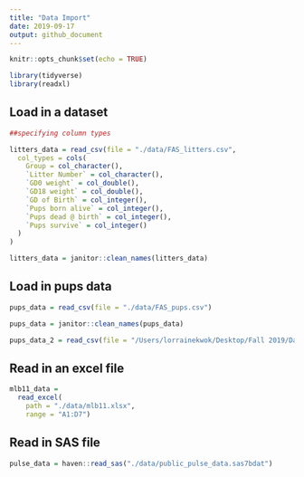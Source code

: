 ```yaml
---
title: "Data Import"
date: 2019-09-17
output: github_document
---
```


```r
knitr::opts_chunk$set(echo = TRUE)

library(tidyverse)
library(readxl)
```

## Load in a dataset

```r
##specifying column types 

litters_data = read_csv(file = "./data/FAS_litters.csv",
  col_types = cols(
    Group = col_character(),
    `Litter Number` = col_character(),
    `GD0 weight` = col_double(),
    `GD18 weight` = col_double(),
    `GD of Birth` = col_integer(),
    `Pups born alive` = col_integer(),
    `Pups dead @ birth` = col_integer(),
    `Pups survive` = col_integer()
  )
)

litters_data = janitor::clean_names(litters_data)
```

## Load in pups data 

```r
pups_data = read_csv(file = "./data/FAS_pups.csv")

pups_data = janitor::clean_names(pups_data)

pups_data_2 = read_csv(file = "/Users/lorrainekwok/Desktop/Fall 2019/Data Science/Session 5/data_wrangling_I/data/FAS_pups.csv")
```

## Read in an excel file

```r

mlb11_data = 
  read_excel(
    path = "./data/mlb11.xlsx",
    range = "A1:D7")

```

## Read in SAS file

```r

pulse_data = haven::read_sas("./data/public_pulse_data.sas7bdat")

```


